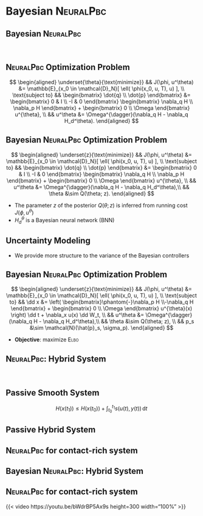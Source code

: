 # Bayesian <span style="font-variant:small-caps;">NeuralPbc</span>

## Bayesian <span style="font-variant:small-caps;">NeuralPbc</span>

<br/>

:::{.r-stack}

:::{.fragment .fade-in-then-out fragment-index=0}
::: {.callout-tip icon="false"}
## <span style="font-variant:small-caps;">NeuralPbc</span> Optimization Problem 

$$
\begin{aligned}
\underset{\theta}{\text{minimize}} && J(\phi, u^\theta) &= \mathbb{E}_{x_0 \in \mathcal{D}_N}[ \ell( \phi(x_0, u, T), u) ], \\
\text{subject to} &&
\begin{bmatrix}
  \dot{q} \\ \dot{p}
\end{bmatrix} &=
\begin{bmatrix}
  0 & I \\ -I & 0
\end{bmatrix}
\begin{bmatrix} \nabla_q H \\ \nabla_p H \end{bmatrix} + 
\begin{bmatrix}
  0 \\ \Omega
\end{bmatrix} u^{\theta},
\\
&& u^\theta &= \Omega^{\dagger}(\nabla_q H  - \nabla_q H_d^\theta).
\end{aligned}
$$
:::
:::

:::{.fragment .fade-in-then-out fragment-index=1}
::: {.callout-note icon="false"}
## Bayesian <span style="font-variant:small-caps;">NeuralPbc</span> Optimization Problem 
$$
\begin{aligned}
    \underset{z}{\text{minimize}} && J(\phi, u^\theta) &= \mathbb{E}_{x_0 \in \mathcal{D}_N}[ \ell( \phi(x_0, u, T), u) ], \\
    \text{subject to} &&
    \begin{bmatrix}
    \dot{q} \\ \dot{p}
    \end{bmatrix} &=
    \begin{bmatrix}
    0 & I \\ -I & 0
    \end{bmatrix}
    \begin{bmatrix} \nabla_q H \\ \nabla_p H \end{bmatrix} + 
    \begin{bmatrix}
    0 \\ \Omega
    \end{bmatrix} u^{\theta},
    \\
    && u^\theta &= \Omega^{\dagger}(\nabla_q H  - \nabla_q H_d^\theta),\\
    && \theta &\sim Q(\theta; z).
\end{aligned} 
$$
:::
:::


:::

:::{.fragment .fade-in fragment-index=1}
* The parameter $z$ of the posterior $Q(\theta;z)$ is inferred from running cost $J(\phi, u^\theta)$
* $H_d^\theta$ is a Bayesian neural network (BNN)
:::

## Uncertainty Modeling

* We provide more structure to the variance of the Bayesian controllers

::: {.callout-note icon="false"}
## Bayesian <span style="font-variant:small-caps;">NeuralPbc</span> Optimization Problem 
$$
\begin{aligned}
    \underset{z}{\text{minimize}} && J(\phi, u^\theta) &= \mathbb{E}_{x_0 \in \mathcal{D}_N}[ \ell( \phi(x_0, u, T), u) ], \\
    \text{subject to} &&
    \dd x &= \left(
        \begin{bmatrix}\phantom{-}\nabla_p H \\-\nabla_q H \end{bmatrix} + \begin{bmatrix} 0 \\ \Omega \end{bmatrix} u^{\theta}(x) \right) \dd t + \nabla_x u(x) \dd W_t, \\
    && u^\theta &= \Omega^{\dagger}(\nabla_q H  - \nabla_q H_d^\theta),\\
    && \theta &\sim Q(\theta; z), \\
    && p_s &\sim \mathcal{N}(\hat{p}_s, \sigma_p).
\end{aligned} 
$$
:::
* **Objective**: maximize <span style="font-variant:small-caps;">Elbo</span> 

\begin{gather*}
  \mathcal{L}(J,z) = \mathbb{E}_{\theta \sim Q} \left[\ln(P(J \mid \theta)P(\theta)) - \ln(Q(\theta;z)) \right] \\ 
  P(J | \theta) = \mathcal{N}(J \; | \; 0, s).
\end{gather*}


## <span style="font-variant:small-caps;">NeuralPbc</span>: Hybrid System

<br/>

::: {layout="[50,-5,50]" layout-valign="center" .fragment fragment-index=0}

:::{.callout-note icon="false"}
## Passive Smooth System
$$
H\left(  x(t_1) \right) \leq  H\left(  x(t_0) \right) + \int_{t_0}^{t_1} s(u(t), y(t)) \, \text{d}t
$$
:::

:::{.callout-important icon="false"}
## Passive Hybrid System
\begin{gather*}
H\left(  x(t_1) \right) \leq  H\left(  x(t_0) \right) + \int_{t_0}^{t_1} s(u(t), y(t)) \, \text{d}t \\
H(x^+) \leq H(x^-)
\end{gather*}
:::

:::

:::{.fragment fragment-index=1}
:::{.callout-warning icon="false" }
## <span style="font-variant:small-caps;">NeuralPbc</span> for contact-rich system
\begin{aligned}
    \underset{\theta}{\textrm{minimize}} 
    & & J(\phi, u^\theta) &= \mathbb{E}_{x_0 \in \mathcal{D}_N}[ \ell( \phi(x_0, u, T), u) ], \\%
    \textrm{subject to}
    & & M(q) &\dd \dot{q} + h(q, \dot{q}, \theta)\dd t - \dd R  = 0,\\%
    & & u^{\theta} &= \Omega^{\dagger}(\nabla_q H  - \nabla_q H_d).%
\end{aligned}
:::
:::

## Bayesian <span style="font-variant:small-caps;">NeuralPbc</span>: Hybrid System

:::{.callout-warning icon="false" }
## <span style="font-variant:small-caps;">NeuralPbc</span> for contact-rich system

\begin{aligned}
    \underset{z}{\textrm{minimize}} 
    & & & J(\phi, u) = \mathbb{E}_{x_0 \in \mathcal{D}_N}[\ell(\phi(x_0, u^\theta, T), u^\theta)], \\
    \textrm{subject to}
    & & M(q) &\dd \dot{q} + h(q, \dot{q}, \theta)\dd t - \dd R  = 0,\\
    & & u^{\theta} &= \Omega^{\dagger}(\nabla_q H  - \nabla_q H_d^\theta), \\
    & & p_s &\sim \mathbb{U}(p_{min}, p_{max}), \\
    & & \theta &\sim Q(\theta; z).
\end{aligned}

:::
<!-- {{< video contents/assets/rw_uneven.mp4 >}} -->
{{< video https://youtu.be/bWdrBP5Ax9s
   height=300 width="100%" >}}
